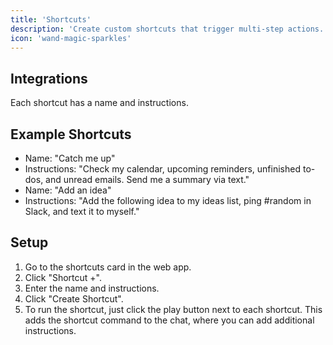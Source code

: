 ```yaml
---
title: 'Shortcuts'
description: 'Create custom shortcuts that trigger multi-step actions.'
icon: 'wand-magic-sparkles'
---
```


## Integrations

Each shortcut has a name and instructions.

## Example Shortcuts
- Name: "Catch me up"
- Instructions: "Check my calendar, upcoming reminders, unfinished to-dos, and unread emails. Send me a summary via text."
- Name: "Add an idea"
- Instructions: "Add the following idea to my ideas list, ping #random in Slack, and text it to myself."

## Setup

1. Go to the shortcuts card in the web app.
2. Click "Shortcut +".
3. Enter the name and instructions.
4. Click "Create Shortcut".
5. To run the shortcut, just click the play button next to each shortcut. This adds the shortcut command to the chat, where you can add additional instructions.
